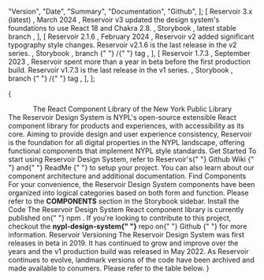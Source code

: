
  "Version",
  "Date",
  "Summary",
  "Documentation",
  "Github",
];
  [
    <Text size="body2" whiteSpace="nowrap">
      Reservoir 3.x (latest)
    </Text>,
    <Text size="body2" whiteSpace="nowrap">
      March 2024
    </Text>,
    <Text size="body2">
      Reservoir v3 updated the design system's foundations to use React 18 and
      Chakra 2.8.
    </Text>,
    <Text size="body2" whiteSpace="nowrap">
      <Link
        href="https://nypl.github.io/nypl-design-system/reservoir/v3"
        rel="nofollow noopener noreferrer"
        screenreaderOnlyText="Github branch for Reservoir v1.7.3"
        target="_blank"
        type="default"
      >
        Storybook
      </Link>
    </Text>,
    <Text size="body2" whiteSpace="nowrap">
      <Link
        href="https://github.com/NYPL/nypl-design-system/tree/release"
        rel="nofollow noopener noreferrer"
        screenreaderOnlyText="Github branch for Reservoir v3.x"
        target="_blank"
        type="default"
      >
        latest stable branch
      </Link>
    </Text>,
  ],
  [
    <Text size="body2" whiteSpace="nowrap">
      Reservoir 2.1.6
    </Text>,
    <Text size="body2" whiteSpace="nowrap">
      February 2024
    </Text>,
    <Text size="body2">
      Reservoir v2 added significant typography style changes. Reservoir v2.1.6
      is the last release in the v2 series.
    </Text>,
    <Text size="body2" whiteSpace="nowrap">
      <Link
        href="https://nypl-design-system-git-reservoir-v216-nypl.vercel.app"
        rel="nofollow noopener noreferrer"
        screenreaderOnlyText="Documentation for Reservoir v2.1.6"
        target="_blank"
        type="default"
      >
        Storybook
      </Link>
    </Text>,
    <Text size="body2" whiteSpace="nowrap">
      <Link
        href="https://github.com/NYPL/nypl-design-system/tree/reservoir-v2.1.6"
        rel="nofollow noopener noreferrer"
        screenreaderOnlyText="Github branch for Reservoir v2.1.6"
        target="_blank"
        type="default"
      >
        branch
      </Link>{" "}
      /{" "}
      <Link
        href="https://github.com/NYPL/nypl-design-system/releases/tag/v2.1.6"
        rel="nofollow noopener noreferrer"
        screenreaderOnlyText="Github tag for Reservoir v2.1.6"
        target="_blank"
        type="default"
      >
        tag
      </Link>
    </Text>,
  ],
  [
    <Text size="body2" whiteSpace="nowrap">
      Reservoir 1.7.3
    </Text>,
    <Text size="body2" whiteSpace="nowrap">
      September 2023
    </Text>,
    <Text size="body2">
      Reservoir spent more than a year in beta before the first production
      build. Reservoir v1.7.3 is the last release in the v1 series.
    </Text>,
    <Text size="body2" whiteSpace="nowrap">
      <Link
        href="https://nypl-design-system-git-reservoir-v173-nypl.vercel.app"
        rel="nofollow noopener noreferrer"
        screenreaderOnlyText="Documentation for Reservoir v1.7.3"
        target="_blank"
        type="default"
      >
        Storybook
      </Link>
    </Text>,
    <Text size="body2" whiteSpace="nowrap">
      <Link
        href="https://github.com/NYPL/nypl-design-system/tree/reservoir-v1.7.3"
        rel="nofollow noopener noreferrer"
        screenreaderOnlyText="Github branch for Reservoir v1.7.3"
        target="_blank"
        type="default"
      >
        branch
      </Link>{" "}
      /{" "}
      <Link
        href="https://github.com/NYPL/nypl-design-system/releases/tag/v1.7.3"
        rel="nofollow noopener noreferrer"
        screenreaderOnlyText="Github tag for Reservoir v1.7.3"
        target="_blank"
        type="default"
      >
        tag
      </Link>
    </Text>,
  ],
];

<Meta title="Welcome" />

{

<VStack spacing="s">
  <Logo name="reservoirVerticalColor" size="small" />
  <Box maxWidth="800px">
    <Center>
      <Heading level="h1" size="heading4">
        The React Component Library of the New York Public Library
      </Heading>
    </Center>
    <Text>
      The Reservoir Design System is NYPL's open-source extensible React
      component library for products and experiences, with accessibility as its
      core. Aiming to provide design and user experience consistency, Reservoir
      is the foundation for all digital properties in the NYPL landscape,
      offering functional components that implement NYPL style standards.
    </Text>
  </Box>
  <SimpleGrid>
    <Box
      style={{
        alignItems: "center",
        border: "1px solid #ccc",
        display: "flex",
        flexDirection: "column",
        padding: "24px",
      }}
    >
      <Icon
        name="actionCheckCircle"
        size="xxlarge"
        color="section.education.secondary"
        marginBottom="s"
      />
      <Card isCentered>
        <CardHeading id="main-heading1" level="h3" size="heading5">
          Get Started
        </CardHeading>
        <CardContent>
          <Text size="body2">
            To start using Reservoir Design System, refer to Reservoir's{" "}
            <Link
              href="https://github.com/NYPL/nypl-design-system/wiki"
              type="external"
            >
              Github Wiki
            </Link>{" "}
            and{" "}
            <Link
              href="https://github.com/NYPL/nypl-design-system?tab=readme-ov-file"
              type="external"
            >
              ReadMe
            </Link>{" "}
            to setup your project. You can also learn about our component
            architecture and additional documentation.
          </Text>
        </CardContent>
      </Card>
    </Box>
    <Box
      style={{
        alignItems: "center",
        border: "1px solid #ccc",
        display: "flex",
        flexDirection: "column",
        padding: "24px",
      }}
    >
      <Icon
        name="search"
        size="xxlarge"
        color="section.education.secondary"
        marginBottom="s"
      />
      <Card isCentered>
        <CardHeading id="main-heading1" level="h3" size="heading5">
          Find Components
        </CardHeading>
        <CardContent>
          <Text size="body2">
            For your convenience, the Reservoir Design System components have
            been organized into logical categories based on both form and
            function. Please refer to the <b>COMPONENTS</b> section in the
            Storybook sidebar.
          </Text>
        </CardContent>
      </Card>
    </Box>
    <Box
      style={{
        alignItems: "center",
        border: "1px solid #ccc",
        display: "flex",
        flexDirection: "column",
        padding: "24px",
      }}
    >
      <Icon
        name="fileTypeSpreadsheet"
        size="xxlarge"
        color="section.education.secondary"
        marginBottom="s"
      />
      <Card isCentered>
        <CardHeading id="main-heading1" level="h3" size="heading5">
          Install the Code
        </CardHeading>
        <CardContent>
          <Text size="body2">
            The Reservoir Design System React component library is currently
            published on{" "}
            <Link
              href="https://www.npmjs.com/package/@nypl/design-system-react-components"
              type="external"
            >
              npm
            </Link>
            . If you're looking to contribute to this project, checkout the <b>
              nypl-design-system{" "}
            </b>
            repo on{" "}
            <Link
              href="https://github.com/NYPL/nypl-design-system"
              type="external"
            >
              Github
            </Link>{" "}
            for more information.
          </Text>
        </CardContent>
      </Card>
    </Box>
  </SimpleGrid>
  <Box maxWidth="800px" mt="xl">
    <Heading level="h2" border="0" size="heading6">
      Reservoir Versioning
    </Heading>
    <Text>
      The Reservoir Design System was first releases in beta in 2019. It has
      continued to grow and improve over the years and the v1 production build
      was released in May 2022. As Reservoir continues to evolve, landmark
      versions of the code have been archived and made available to conumers.
      Please refer to the table below.
    </Text>
  </Box>
  <Table
    columnHeaders={versionsHeadersData}
    showRowDividers
    tableData={versionsData}
    useRowHeaders
    border="0"
    sx={{
      tr: {
        bgColor: "transparent !important",
        borderBottom:
          "1px solid var(--nypl-colors-ui-border-default) !important",
        borderLeft: "0 !important",
        borderRight: "0 !important",
        borderTop: "0 !important",
      },
      th: {
        borderBottom:
          "1px solid var(--nypl-colors-ui-border-default) !important",
        borderLeft: "0 !important",
        borderRight: "0 !important",
        borderTop: "1px solid var(--nypl-colors-ui-border-default) !important",
        paddingInline: "1rem !important",
        textTransform: "none !important",
      },
      td: {
        borderBottom:
          "1px solid var(--nypl-colors-ui-border-default) !important",
        borderLeft: "0 !important",
        borderRight: "0 !important",
        paddingInline: "1rem !important",
      },
    }}
  />
</VStack>
}

